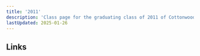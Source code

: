 ```yaml
---
title: '2011'
description: 'Class page for the graduating class of 2011 of Cottonwood High School.'
lastUpdated: 2025-01-26
---
```


## Links


<CardGrid>
  <LinkCard
    title="Class of '11 Facebook"
    href="https://www.facebook.com/groups/1504257829875246"
  />
</CardGrid>
